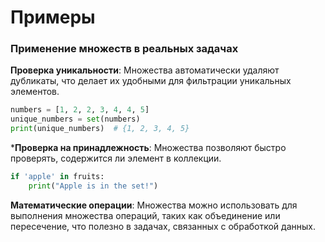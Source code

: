 # Примеры

### Применение множеств в реальных задачах

**Проверка уникальности**: Множества автоматически удаляют дубликаты, что делает их удобными для фильтрации уникальных элементов.

```python
numbers = [1, 2, 2, 3, 4, 4, 5]
unique_numbers = set(numbers)
print(unique_numbers)  # {1, 2, 3, 4, 5}
```

***Проверка на принадлежность**: Множества позволяют быстро проверять, содержится ли элемент в коллекции.

```python
if 'apple' in fruits:
    print("Apple is in the set!")
```

**Математические операции**: Множества можно использовать для выполнения множества операций, таких как объединение или пересечение, что полезно в задачах, связанных с обработкой данных.

